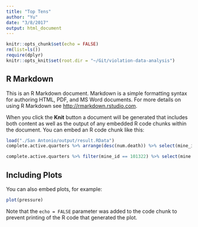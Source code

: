 ```yaml
---
title: "Top Tens"
author: "Yu"
date: "3/8/2017"
output: html_document
---
```


```r
knitr::opts_chunk$set(echo = FALSE)
rm(list=ls())
require(dplyr)
knitr::opts_knit$set(root.dir = "~/Git/violation-data-analysis")
```

## R Markdown

This is an R Markdown document. Markdown is a simple formatting syntax for authoring HTML, PDF, and MS Word documents. For more details on using R Markdown see <http://rmarkdown.rstudio.com>.

When you click the **Knit** button a document will be generated that includes both content as well as the output of any embedded R code chunks within the document. You can embed an R code chunk like this:

```r
load("./San Antonio/output/result.RData")
complete.active.quarters %>% arrange(desc(num.death)) %>% select(mine_id, mine.name, year, quarter, num.death) %>% head(10)
```

```r
complete.active.quarters %>% filter(mine_id == 101322) %>% select(mine.name, year, quarter, last.year.lost) %>% head(10)
```

## Including Plots

You can also embed plots, for example:

```r
plot(pressure)
```

Note that the `echo = FALSE` parameter was added to the code chunk to prevent printing of the R code that generated the plot.
